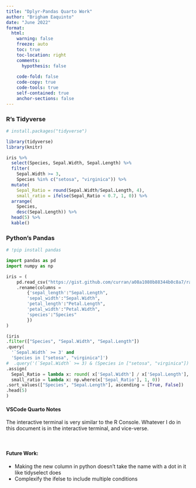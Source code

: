 ---
title: "Dplyr-Pandas Quarto Work"
author: "Brigham Eaquinto"
date: "June 2022"
format: 
  html:
    warning: false
    freeze: auto
    toc: true 
    toc-location: right 
    comments:
      hypothesis: false
    
    code-fold: false
    code-copy: true
    code-tools: true  
    self-contained: true
    anchor-sections: false
---


::: {.panel-tabset}

### R's Tidyverse

```{r}

# install.packages("tidyverse")

library(tidyverse)
library(knitr)
```

```{r}

iris %>% 
  select(Species, Sepal.Width, Sepal.Length) %>% 
  filter(
    Sepal.Width >= 3, 
    Species %in% c("setosa", "virginica")) %>% 
  mutate(
    Sepal_Ratio = round(Sepal.Width/Sepal.Length, 4),
    small_ratio = ifelse(Sepal_Ratio < 0.7, 1, 0)) %>%
  arrange(
    Species, 
    desc(Sepal.Length)) %>% 
  head(5) %>% 
  kable()

```


### Python's Pandas 

```{python}

# !pip install pandas

import pandas as pd
import numpy as np

iris = (
    pd.read_csv("https://gist.github.com/curran/a08a1080b88344b0c8a7/raw/0e7a9b0a5d22642a06d3d5b9bcbad9890c8ee534/iris.csv")
    .rename(columns = 
        {'sepal_length':"Sepal.Length", 
        'sepal_width':"Sepal.Width", 
        'petal_length':"Petal.Length", 
        'petal_width':"Petal.Width",
        'species':"Species"
        })
)

```

```{python}

(iris
.filter(["Species", "Sepal.Width", "Sepal.Length"])
.query(
  '`Sepal.Width` >= 3' and 
  'Species in ["setosa", "virginica"]')
#  .query('(`Sepal.Width` >= 3) & (Species in ["setosa", "virginica"])')
.assign(
  Sepal_Ratio = lambda x: round( x['Sepal.Width'] / x['Sepal.Length'], 4), 
  small_ratio = lambda x: np.where(x['Sepal_Ratio'], 1, 0))
.sort_values(["Species", "Sepal.Length"], ascending = [True, False])
.head(5)
)
```


:::

#### VSCode Quarto Notes

The interactive terminal is very similar to the R Console. Whatever I do in this document is in the interactive terminal, and vice-verse. 



<br> 

#### Future Work: 

- Making the new column in python doesn't take the name with a dot in it like tidyselect does
- Complexify the ifelse to include multiple conditions



<br><br>
